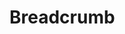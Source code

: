 
<Meta title="Objects/Breadcrumb" component={Breadcrumb} />

# Breadcrumb

<Preview>
  <Story name="default">
    <Breadcrumb
      levels={[
        {
          title: text("title", "title"),
          url: text("url", "url"),
        },
      ]}
    />
  </Story>
</Preview>

